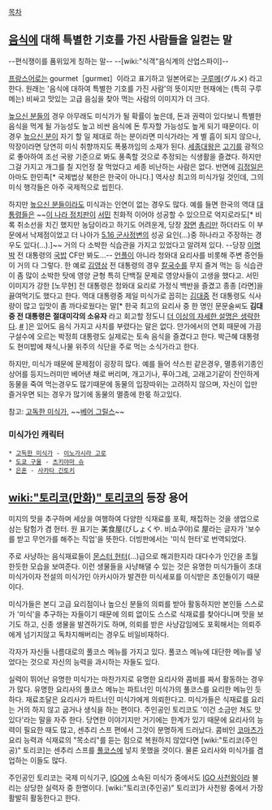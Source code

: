 [[목차]]
== [[음식]]에 대해 특별한 기호를 가진 사람들을 일컫는 말 ==
--편식쟁이를 품위있게 칭하는 말--
--[wiki:"식객"음식계의 산업스파이]--

[[프랑스어]]로는 gourmet［gʊrmeɪ］이라고 표기하고 일본어로는 [[구루메]](グルメ) 라고 한다. 원래는 '음식에 대하여 특별한 기호를 가진 사람'의 뜻이지만 현재에는 (특히 구루메는) 비싸고 맛있는 고급 음심을 찾아 먹는 사람의 이미지가 더 크다.

[[높으신 분들]]의 경우 아무래도 미식가가 될 확률이 높은데, 돈과 권력이 있다보니 특별한 음식을 먹게 될 가능성도 높고 비싼 음식에 돈 투자할 가능성도 높게 되기 때문이다. 이 경우 [[높으신 분]]이 자기 할 일 제대로 하는 분이라면 미식가라는 게 별 흠이 되지 않으나, 막장이라면 당연히 미식 취향까지도 폭풍까임의 소재가 된다. [[세종대왕]]은 [[고기]]를 광적으로 좋아하여 조선 국왕 기준으로 봐도 풍족할 것으로 추정되는 식생활을 즐겼다. 하지만 그걸 가지고 개그를 칠 지언정 잘 먹었다고 세종 비난하는 사람은 없다. 반면에 [[김정일]]은 아마도 한민족[* 국제법상 북한은 한국이 아니다.] 역사상 최고의 미식가일 것인데, 그의 미식 행각들은 아주 국제적으로 씹힌다.

하지만 [[높으신 분들]]이라도 미식과는 인연이 없는 경우도 많다. 예를 들면 한국의 역대 [[대통령]]들은 ~~[[대한민국/정치|이 나라 정치판]]이 [[서민]] 친화적 이어야 성공할 수 있으므로 억지로라도[* 비록 취소선을 치긴 했지만 농담이라고 하기도 어려운게, 당장 [[장면]] [[총리]]만 하더라도 이 부문에서 낙제점이었고 더 나아가 [[5.16 군사정변]]의 성공 요인(...)중 하나라고 주장하는 경우도 있다(...).]~~ 거의 다 소박한 식습관을 가지고 있었다고 알려져 있다. --당장 [[이명박]] 전 대통령의 [[국밥]] CF만 봐도...-- [[언플]]이 아니라 청와대 요리사를 비롯해 주변 증언들이 거의 다 그렇다. 한 예로 [[김영삼]] 전 대통령의 경우 [[칼국수]]를 무지 즐겨 먹는 등 식습관이 좀 많이 소박한 탓에 영양 균형 특히 단백질 문제로 영양사들이 고생을 했다고. 서민 이미지가 강한 [노무현] 전 대통령은 청와대 요리로 가정식 백반을 즐겼고 종종 [라면]을 끓여먹기도 했다고 한다. 역대 대통령중 제일 미식가로 꼽히는 [[김대중]] 전 대통령도 식사량이 많고 입맛이 좀 까다로웠다는 말[* 한국 최고의 요리사 중 한 명인 문문술씨도 '''김대중 전 대통령은 절대미각의 소유자''' 라고 회고할 정도니 [[더 이상의 자세한 설명은 생략한다]]. [http://news.naver.com/main/read.nhn?mode=LSD&mid=sec&sid1=001&oid=050&aid=0000017385 #] ]은 있어도 음식 가지고 사치를 부렸다는 말은 없다. 안가에서의 연회 때문에 가끔 구설수에 오르는 박정희 대통령도 실제로는 토속 음식을 즐겼다고 한다. 박근혜 대통령도 현미밥에 채식,나물 위주의 식단을 주로 먹는 소식가라고 한다.

하지만, 미식가 때문에 문제점이 굉장히 많다. 예를 들어 샥스핀 같은경우, 멸종위기종인 상어를 등지느러미만 베어낸 채로 버리며, 개고기나, 푸아그레, 고래고기같이 잔인하게 동물을 죽여 먹는경우도 많기때문에 동물의 입장따위는 고려하지 않으며, 자신이 입만 즐거우면 되는 경우가 많기에 동물의 멸종에 한몫 하고있다.

참고: [[고독한 미식가]], ~~[[베어 그릴스]]~~

=== 미식가인 캐릭터 ===
 * [[고독한 미식가]] - [[이노가시라 고로]]
 * [[도쿄 구울]] - [[츠키야마 슈]]
 * [[은혼]] - [[사카타 긴토키]]

== [[wiki:"토리코(만화)" 토리코]]의 등장 용어 ==
미지의 맛을 추구하며 세상을 여행하여 다양한 식재료를 포획, 채집하는 것을 생업으로 삼는 탐험가 겸 헌터. 원 표기는 美食屋(びしょくや. 비쇼쿠야)로 屋라는 글자가 '보수를 받고 무언가를 해주는 직업'을 뜻한다. 더빙판에서는 '미식 헌터'로 번역되었다.

주로 사냥하는 음식재료들이 [[몬스터 헌터]](…)급으로 해괴한지라 대다수가 인간을 초월한듯한 모습을 보여준다. 이런 생물들을 사냥해댈 수 있는 것은 유명한 미식가들이 초대 미식가이자 전설의 미식가인 아카시아가 발견한 미식세포를 이식받은 초인들이기 때문이다.

미식가들은 본디 고급 요리점이나 높으신 분들의 의뢰를 받아 활동하지만 본인들 스스로가 '미식'을 추구하는 자들이기 때문에 의뢰 없이도 스스로 식재료를 찾아다니며 맛을 보기도 하고, 신종 생물을 발견하기도 하며, 의뢰를 받은 사냥감임에도 포획해서는 의뢰주에게 넘기지않고 독차지해버리는 경우도 비일비재하다.

각자가 자신들 나름대로의 풀코스 메뉴를 가지고 있다. 풀코스 메뉴에 대단한 메뉴를 넣었다는 것으로 자신의 능력을 과시하는 자들도 있다. 

실력이 뛰어난 유명한 미식가는 마찬가지로 유명한 요리사와 콤비를 짜서 활동하는 경우가 많다. 유명한 요리사의 풀코스 메뉴는 파트너인 미식가의 풀코스를 요리한 메뉴인 듯 하다. 재료조달은 요리사가 파트너인 미식가에게 의뢰한다고. 미식가들은 식재료를 요리는 거의 하지 않고 굽거나 생식을 하는 편이다. 주인공인 토리코도 '이건 소금만 쳐도 맛있다'라는 말을 자주 한다. 당연한 이야기지만 거기에는 한계가 있기 때문에 요리사의 능력이 필요한 때도 많고, 센추리 스프 편에서 그것이 분명하게 드러났다. 콤비인 [[코마츠]]가 요리 능력과 식재료의 "목소리"를 듣는 힘으로 복원하지 않았다면 [wiki:"토리코(주인공)" 토리코]는 센추리 스프를 [[풀코스]]에 넣지 못했을 것이다. 물론 요리사와 미식가를 겸업하는 이들도 많다.

주인공인 토리코는 국제 미식기구, [[IGO]]에 소속된 미식가 중에서도 [[IGO 사천왕]]이라 불리는 상당한 실력자 중 한명이다. [wiki:"토리코(주인공)" 토리코]가 사천왕 중에서 가장 활발히 활동한다고 한다. 
